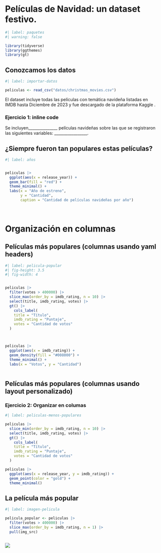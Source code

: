 # Películas de Navidad: un dataset festivo.

```r
#| label: paquetes
#| warning: false

library(tidyverse)
library(ggthemes)
library(gt)


```

## Conozcamos los datos

```r
#| label: importar-datos

peliculas <- read_csv("datos/christmas_movies.csv")
```

El dataset incluye todas las películas con temática navideña listadas en IMDB hasta Diciembre de 2023 y fue descargado de la plataforma Kaggle .

### Ejercicio 1: inline code

Se incluyen\_\_\_\_\_\_\_\_\_\_\_\_\_\_\_ películas navideñas sobre las que se registraron las siguientes variables: \_\_\_\_\_\_\_\_\_\_\_\_\_\_\_\_\_.

## ¿Siempre fueron tan populares estas películas?

```r
#| label: años


peliculas |>
  ggplot(aes(x = release_year)) +
  geom_bar(fill = "red") +
  theme_minimal() +
  labs(x = "Año de estreno", 
       y = "Cantidad", 
       caption = "Cantidad de películas navideñas por año")
  
  


```

# Organización en columnas

## Películas más populares (columnas usando yaml headers)

```r
#| label: pelicula-popular
#| fig-height: 3.5
#| fig-width: 4


peliculas |>
  filter(votes > 400000) |>
  slice_max(order_by = imdb_rating, n = 10) |>
  select(title, imdb_rating, votes) |>
  gt() |>
    cols_label(
    title = "Título",
    imdb_rating = "Puntaje",
    votes = "Cantidad de votos"
  )



peliculas |>
  ggplot(aes(x = imdb_rating)) +
  geom_density(fill = "#008000") +
  theme_minimal() +
  labs(x = "Votos", y = "Cantidad")



```

## Películas más populares (columnas usando layout personalizado)

### Ejercicio 2: Organizar en columas

```r
#| label: peliculas-menos-populares

peliculas |>
  slice_min(order_by = imdb_rating, n = 10) |>
  select(title, imdb_rating, votes) |>
  gt() |>
    cols_label(
    title = "Título",
    imdb_rating = "Puntaje",
    votes = "Cantidad de votos"
  )

peliculas |>
  ggplot(aes(x = release_year, y = imdb_rating)) +
  geom_point(color = "gold") +
  theme_minimal()

```

## La película más popular

```r
#| label: imagen-pelicula

pelicula_popular <- peliculas |>
  filter(votes > 400000) |>
  slice_max(order_by = imdb_rating, n = 1) |>
  pull(img_src)



```

![](`r pelicula_popular`)
